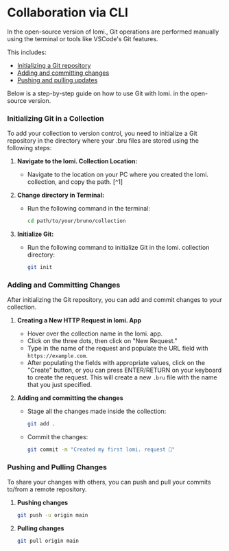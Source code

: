 # Collaboration via CLI

In the open-source version of lomi.,  Git operations are performed manually using the terminal or tools like VSCode's Git features. 

This includes:

- [Initializing a Git repository](#initializing-git-in-bruno-collection)
- [Adding and committing changes](#adding-and-committing-changes)
- [Pushing and pulling updates](#pushing-and-pulling-changes)

Below is a step-by-step guide on how to use Git with lomi. in the open-source version.

### Initializing Git in a Collection

To add your collection to version control, you need to initialize a Git repository in the directory where your .bru files are stored using the following steps:

1. **Navigate to the lomi. Collection Location:**

   - Navigate to the location on your PC where you created the lomi. collection, and copy the path. [^1]

2. **Change directory in Terminal:**

   - Run the following command in the terminal:

     ```bash
     cd path/to/your/bruno/collection
     ```

3. **Initialize Git:**
   - Run the following command to initialize Git in the lomi. collection directory:

     ```bash
     git init
     ```

### Adding and Committing Changes

After initializing the Git repository, you can add and commit changes to your collection.

1. **Creating a New HTTP Request in lomi. App**

    - Hover over the collection name in the lomi. app.
    - Click on the three dots, then click on "New Request."
    - Type in the name of the request and populate the URL field with `https://example.com`.
    - After populating the fields with appropriate values, click on the "Create" button, or you can press ENTER/RETURN on your keyboard to create the request. This will create a new `.bru` file with the name that you just specified.

2. **Adding and committing the changes**
   - Stage all the changes made inside the collection:

     ```bash
     git add .
     ```
   - Commit the changes:

     ```bash
     git commit -m "Created my first lomi. request 🐶"
     ```

### Pushing and Pulling Changes

To share your changes with others, you can push and pull your commits to/from a remote repository.

1. **Pushing changes**

   ```bash
   git push -u origin main
   ```

2. **Pulling changes**

   ```bash
   git pull origin main
   ```
